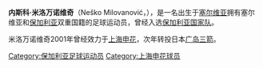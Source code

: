 {{Football player infobox
| playername = 内斯科·米洛万诺维奇
| fullname = 内斯科·米洛万诺维奇
| englishfullname = Neško Milovanović
| height = {{height|m=1.75}}
| dateofbirth = {{birth date and age|1974|12|4}}
| countryofbirth = [[塞尔维亚|前南斯拉夫塞尔维亚]]
| currentclub =
| position = 中场
| years = 2000-2001年<br/>2001年<br/>2002年
| clubs = {{flagicon|BUL}}[[索菲亚列夫斯基|索菲亚列夫斯基]]<br/>{{flagicon|CHN}}[[上海申花|上海申花]]<br/>{{flagicon|JPN}}[[广岛三箭|广岛三箭]]
| caps(goals) = <br/>13{{0}}(1)<br/>19{{0}}(5)
| nationalyears =
| nationalteam = {{fb|BUL}}
| nationalcaps(goals) = 2(0)
|}}
'''内斯科·米洛万诺维奇'''（Neško Milovanović，{{bd|1974年|12月4日|||M}}），是一名出生于[[塞尔维亚|塞尔维亚]]拥有塞尔维亚和[[保加利亚|保加利亚]]双重国籍的足球运动员，曾经入选[[保加利亚国家足球队|保加利亚国家队]]。

米洛万诺维奇2001年曾经效力于[[上海申花|上海申花]]，次年转投日本[[广岛三箭|广岛三箭]]。

{{DEFAULTSORT:MILOVANOVIC, Nesko}}
[[Category:保加利亚足球运动员|Category:保加利亚足球运动员]]
[[Category:上海申花球员|Category:上海申花球员]]